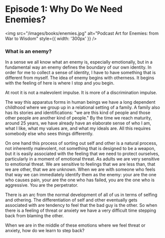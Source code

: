 
# Episode 1: Why Do We Need Enemies?

<img src="/images/books/enemies.jpg" alt="Podcast Art for Enemies: from War to Wisdom" style={{ width: '300px' }} />
<Attribution />


### What is an enemy? 

In a sense we all know what an enemy is, especially emotionally, but in
a fundamental way an enemy defines the boundary of our own identity. In order
for me to collect a sense of identity, I have to have something that is
different from myself. The idea of enemy begins with otherness. It begins with
the feeling of here is where I stop and you begin.

At root it is not a malevolent impulse. It is more of a discrimination impulse.

The way this apparatus forms in human beings we have a long dependent childhood
where we group up in a relational setting of a family. A family also has its
stories and identifications: "we are this kind of people and those other people
are another kind of people." By the time we reach maturity, around 25 years, we
have already have an elaborate sense of who I am, what I like, what my values
are, and what my ideals are. All this requires somebody else who sees things
differently. 

On one hand this process of sorting out self and other is a natural process,
not inherently malevolent, not something that is designed to be a weapon, but
it is easily associated with the feeling that we need to protect ourselves,
particularly in a moment of emotional threat. As adults we are very sensitive
to emotional threat. We are sensitive to feelings that we are less than, that
we are other, that we are unknown. When we are with someone who feels that way
we can immediately identify them as the enemy: your are the one who causes
pain, your are the one who has failed, you are the one who is aggressive. You
are the perpetrator.

There is an arc from the normal development of all of us in terms of selfing
and othering. The differentiation of self and other eventually gets associated
with are tendency to feel that the bad guy is the other. So when there is
a feeling of threat or anxiety we have a very difficult time stepping back from
blaming the other. 

When we are in the middle of these emotions where we feel threat or anxiety,
how do we learn to step back?
